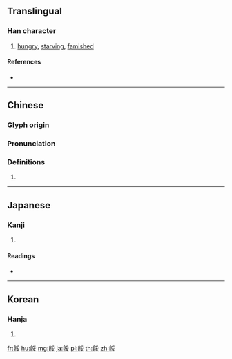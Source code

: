 {{character info/new}}
{{also|馁}}
==Translingual==

===Han character===
{{Han char|rn=184|rad=食|as=07|sn=16|four=82744|canj=OIBV}}

# [[hungry]], [[starving]], [[famished]]

====References====
* {{Han ref|kx=1420.030|dkj=44163|dj=1945.030|hdz=74457.030|uh=9912|ud=39186|bh=BE6B|bd=48747}}

----

==Chinese==
{{zh-forms|s=馁}}

===Glyph origin===
{{Han etym}}

===Pronunciation===
{{zh-pron
|m=něi
|c=neoi5,noi5
|h=pfs=
|md=
|mn=lóe
|w=
|mc=y
|oc=y
|cat=n
}}

===Definitions===
{{zh-hanzi}}

# {{rfdef|lang=zh}}

----

==Japanese==

===Kanji===
{{ja-kanji|grade=|rs=食07}}

# {{defn|lang=ja|sort=食07}}

====Readings====
* {{ja-readings|goon=[[ない]] (nai)|kanon=[[だい]] (dai)|kun=[[うえる]] (ueru)}}

----

==Korean==

===Hanja===
{{ko-hanja|hangeul=뇌|eumhun=|rv=noe|mr=noe|y=noy}}

# {{defn|lang=ko|sort=食07}}

[[fr:餒]]
[[hu:餒]]
[[mg:餒]]
[[ja:餒]]
[[pl:餒]]
[[th:餒]]
[[zh:餒]]